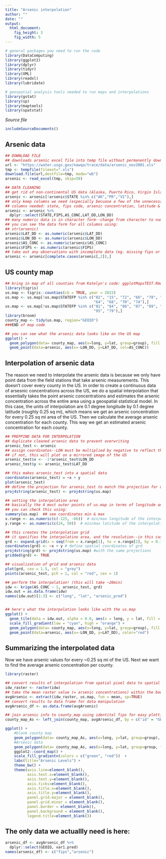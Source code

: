```yaml
---
title: "Arsenic interpolation"
author: ""
date: ""
output: 
  html_document:
    fig_height: 3
    fig_width: 5
---
```

<!-- Don't edit in between this line and the one below -->
```r
# general packages you need to run the code
library(DataComputing)
library(ggplot2)
library(dplyr)
library(tidyr)
library(XML)
library(readxl)
library(lubridate)

# geospatial analysis tools needed to run maps and interpolations
library(gstat)
library(sp)
library(maptools)
library(spatstat)
```
*Source file* 
```r
includeSourceDocuments()
```
<!-- Don't edit the material above this line -->


## Arsenic data
```r
## DOWNLOAD FILE
## downloads arsenic excel file into temp file without permanently downloading onto the computer
url <- "https://water.usgs.gov/nawqa/trace/data/arsenic_nov2001.xls"
tmp <- tempfile(fileext=".xls")
download.file(url,destfile=tmp, mode="wb")
arsenic <- read_excel(tmp, skip=58)

## DATA CLEANING
## get rid of non-continental US data (Alaska, Puerto Rico, Virgin Islands)
arsenic <- arsenic[!arsenic$STATE %in% c("AK","PR","VI"),]
## only keep columns we need (especially becuase a few of the unnecessary columns loaded in really weird)
## columns needed: state, fips code, arsenic concentration, latitude & longitude
arsenic <- arsenic %>%
  dplyr::select(STATE,FIPS,AS_CONC,LAT_DD,LON_DD)
## many numeric data is in character form--change from character to numeric
## you can see the data form for all columns using:
## str(arsenic)
arsenic$LAT_DD <- as.numeric(arsenic$LAT_DD)
arsenic$LON_DD <- as.numeric(arsenic$LON_DD)
arsenic$AS_CONC <- as.numeric(arsenic$AS_CONC)
arsenic$FIPS <- as.numeric(arsenic$FIPS)
## take out any observations with incomplete data (eg. missing fips or arsenic)
arsenic <- arsenic[complete.cases(arsenic[,2]),]

```

## US county map
```r
## bring in map of all counties from Katelyn's code: ggplotMapsTEST.Rmd
library(tigris)
us.map <- tigris::counties(cb = TRUE, year = 2015)
us.map <- us.map[!us.map$STATEFP %in% c("02", "15", "72", "66", "78", "60", "69",
                                        "64", "68", "70", "74"),]
us.map <- us.map[!us.map$STATEFP %in% c("81", "84", "86", "87", "89", "71", "76",
                                        "95", "79"),]
library(broom)
county_map <- tidy(us.map, region="GEOID")
###END of map code

## you can see what the arsenic data looks like on the US map
ggplot() +
  geom_polygon(data= county_map, aes(x=long, y=lat, group=group), fill = "white", color="black", size=0.25) +
  geom_point(data=arsenic, aes(x=-LON_DD, y=LAT_DD, col=AS_CONC))

```

## Interpolation of arsenic data

The reason we need to interpolate the arsenic data is because we only have point data from the field stations that take arsenic measurements. This doesn't cover every county in the US. In order to create a continuous data of arsesnic concentrations across the US, we do a spatial interpolation that essentially takes the point arsenic concentrations and estimates the arsenic concentration across the entire area using a geospatial statistical model. In this case, the units of interpolation are 0.1 degree longitude by 0.1 degree latitude (roughly 0.25 sq mi), which means we get an arsenic concentration for every 0.25 sq mi area of the US. Then we calculate the average arsenic concentration for each county. This way we get an estimated arsenic concentration for each county.
```r
## PREPPIND DATA FOR INTERPOLATION
## duplicate cleaned arsenic data to prevent overwriting
arsenic_test <- arsenic
## assign coordinates--LON must be multiplied by negative to reflect that it is located in the W. Hemisphere
## if not, this will plot on a mirrored image of the US
arsenic_test$x <- -1*arsenic_test$LON_DD
arsenic_test$y <- arsenic_test$LAT_DD

## this makes arsenic_test into a spatial data
coordinates(arsenic_test) = ~x + y
plot(arsenic_test)
## define the projection for arsenic_test to match the projection for us.map
proj4string(arsenic_test) <- proj4string(us.map)

## setting the interpolation area
## basically the 4 most outer points of us.map in terms of longitude and latitude
## you can check this using:
summary(us.map)  ## see coordinates min & max
x.range <- as.numeric(c(-125, -66))  # min/max longitude of the interpolation area
y.range <- as.numeric(c(24, 50))  # min/max latitude of the interpolation area

## this creates the interpolation grid
## it specifies the interpolatino area, and the resolution--in this case 0.1 deg. lon. x 0.1 deg. lat.
grd <- expand.grid(x = seq(from = x.range[1], to = x.range[2], by = 0.1), y = seq(from = y.range[1], to = y.range[2], by = 0.1))
coordinates(grd) <- ~x + y # define spatial coordinates of grd
proj4string(grd) <- proj4string(us.map) #with the same projections
gridded(grd) <- TRUE

## visualization of grid and arsenic data
plot(grd, cex = 1.5, col = "grey")
points(arsenic_test, pch = 1, col = "red", cex = 1)

## perform the interpolation! (this will take ~20min)
idw <- krige(AS_CONC ~ 1, arsenic_test, grd)
idw.out = as.data.frame(idw)
names(idw.out)[1:3] <- c("long", "lat", "arsenic_pred")


## here's what the interpolation looks like with the us.map
ggplot() +
  geom_tile(data = idw.out, alpha = 0.8, aes(x = long, y = lat, fill = round(arsenic_pred, 0)))  +
  scale_fill_gradient(low = "cyan", high = "orange") + 
  geom_polygon(data= county_map, aes(x=long, y=lat, group=group), fill = NA, color="black", size=0.25) +
  geom_point(data=arsenic, aes(x=-LON_DD, y=LAT_DD), color="red")

```


## Summarizing the interpolated data

Now we have arsenic values for every ~0.25 sq mi of the US. Next we want to find the average arsenic concentration per county.
```r
library(raster)

## convert results of interpolation from spatial pixel data to spatial raster data
idw_raster <- raster(idw)
## take the mean raster value (= arsenic concentrations) within the bounds of each county defined by us.map
avgArsenic <- extract(idw_raster, us.map, fun = mean, sp=TRUE)
## convert results to data frame for data manipulation
avgArsenic_df <- as.data.frame(avgArsenic)

## join arsenic info to county_map using identital fips for easy plotting
county_map_As <- left_join(county_map, avgArsenic_df, by = c("id" = "GEOID"))

ggplot() +
    #blank county map
    geom_polygon(data= county_map_As, aes(x=long, y=lat, group=group), fill = "white", color="black", size=0.25) +
    #Arsenic data
    geom_polygon(data= county_map_As, aes(x=long, y=lat, group=group, fill = var1.pred), color="black", size=0.25) +
    ggplot2::coord_map() +
    scale_fill_gradientn(colors = c("green", "red"))  +
    labs(title="Arsenic Levels") + 
    theme_bw() +
    theme(axis.line=element_blank(),
          axis.text.x=element_blank(),
          axis.text.y=element_blank(),
          axis.ticks=element_blank(),
          axis.title.x=element_blank(),
          axis.title.y=element_blank(),
          panel.grid.major = element_blank(),
          panel.grid.minor = element_blank(),
          panel.border = element_blank(),
          panel.background = element_blank(),
          legend.title=element_blank())

```


## The only data we actuallly need is here:
```r
arsenic_df <- avgArsenic_df %>%
  dplyr::select(GEOID, var1.pred)
names(arsenic_df) <- c("fips","arsenic")

```
  